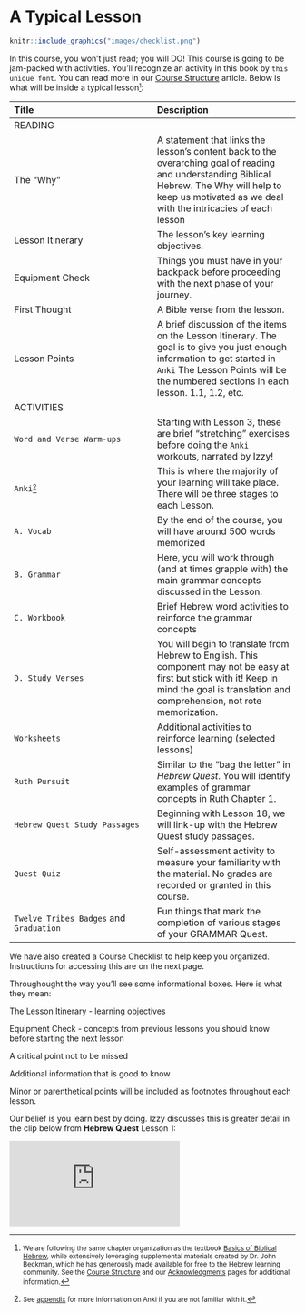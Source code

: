 # A Typical Lesson {- #typical-lesson}

```r
knitr::include_graphics("images/checklist.png")
```

In this course, you won't just read; you will DO!  This course is going to be jam-packed with activities.  You'll recognize an activity in this book by `this unique font`.  You can read more in our [Course Structure](#what_to_expect) article. Below is what will be inside a typical lesson<small>^[<small>We are following the same chapter organization as the textbook <u>Basics of Biblical Hebrew</u>, while extensively leveraging supplemental materials created by Dr. John Beckman, which he has generously made available for free to the Hebrew learning community.  See the [Course Structure](#what_to_expect) and our [Acknowledgments](#acknowledgments) pages for additional information.</small>]</small>:


**Title**|**Description**
:-----|:-----
  READING|
The "Why" | A statement that links the lesson's content back to the overarching goal of reading and understanding Biblical Hebrew.  The Why will help to keep us motivated as we deal with the intricacies of each lesson
Lesson Itinerary | The lesson's key learning objectives.
Equipment Check|Things you must have in your backpack before proceeding with the next phase of your journey.
First Thought |A Bible verse from the lesson.
Lesson Points | A brief discussion of the items on the Lesson Itinerary. The goal is to give you just enough information to get started in `Anki`  The Lesson Points will be the numbered sections in each lesson. 1.1, 1.2, etc.
 ACTIVITIES|
 `Word and Verse Warm-ups`|Starting with Lesson 3, these are brief "stretching" exercises before doing the `Anki` workouts, narrated by Izzy!
 `Anki`<small>^[<small>See [appendix](#anki_faq) for more information on Anki if you are not familiar with it.</small>]</small>| This is where the majority of your learning will take place.  There will be three stages to each Lesson.
`A. Vocab`|By the end of the course, you will have around 500 words memorized
 `B. Grammar`|Here, you will work through (and at times grapple with) the main grammar concepts discussed in the Lesson.
 `C. Workbook`| Brief Hebrew word activities to reinforce the grammar concepts
 `D. Study Verses`|You will begin to translate from Hebrew to English. This component may not be easy at first but stick with it!  Keep in mind the goal is translation and comprehension, not rote memorization.
`Worksheets`|Additional activities to reinforce learning (selected lessons)
`Ruth Pursuit`|Similar to the "bag the letter" in _Hebrew Quest_. You will identify examples of grammar concepts in Ruth Chapter 1.
`Hebrew Quest Study Passages`|Beginning with Lesson 18, we will link-up with the Hebrew Quest study passages.
`Quest Quiz`|Self-assessment activity to measure your familiarity with the material.  No grades are recorded or granted in this course. 
`Twelve Tribes Badges` and `Graduation`|Fun things that mark the completion of various stages of your GRAMMAR Quest.


We have also created a Course Checklist to help keep you organized. Instructions for accessing this are on the next page.

Throughought the way you'll see some informational boxes.  Here is what they mean:

::: {.infobox .map}
The Lesson Itinerary - learning objectives
:::

::: {.infobox .stop}
Equipment Check - concepts from previous lessons you should know before starting the next lesson
:::

::: {.infobox .light}
A critical point not to be missed
:::

::: {.infobox .info}
Additional information that is good to know
:::

Minor or parenthetical points will be included as footnotes throughout each lesson.

Our belief is you learn best by doing.  Izzy discusses this is greater detail in the clip below from **Hebrew Quest** Lesson 1:

<div class="container">
<iframe class="responsive-iframe" src="https://www.youtube.com/embed/Ex9mBMAqWhI?start=2823" frameborder="0"></iframe>
</div>





